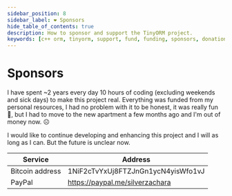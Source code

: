 ```yaml
---
sidebar_position: 8
sidebar_label: ❤️ Sponsors
hide_table_of_contents: true
description: How to sponsor and support the TinyORM project.
keywords: [c++ orm, tinyorm, support, fund, funding, sponsors, donations, sponsors]
---
```



# Sponsors

I have spent ~2 years every day 10 hours of coding (excluding weekends and sick days) to make this project real. Everything was funded from my personal resources, I had no problem with it to be honest, it was really fun 🎉, but I had to move to the new apartment a few months ago and I'm out of money now. ☹️

I would like to continue developing and enhancing this project and I will as long as I can. But the future is unclear now.

<APITable>

| Service         | Address |
| --------------- | ---------------------------------- |
| Bitcoin address | 1NiF2cTvYxUj8FTZJnGn1ycN4yisWfo1vJ |
| PayPal          | https://paypal.me/silverzachara |

</APITable>
